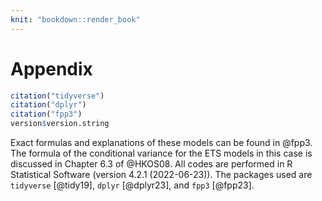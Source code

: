 ```yaml
---
knit: "bookdown::render_book"
---
```


\appendix

# Appendix  

```r
citation("tidyverse")
citation("dplyr")
citation("fpp3")
version$version.string
```

Exact formulas and explanations of these models can be found in @fpp3. The formula of the conditional variance for the ETS models in this case is discussed in Chapter 6.3 of @HKOS08. All codes are performed in R Statistical Software (version 4.2.1 (2022-06-23)). The packages used are `tidyverse` [@tidy19], `dplyr` [@dplyr23], and `fpp3` [@fpp23].




